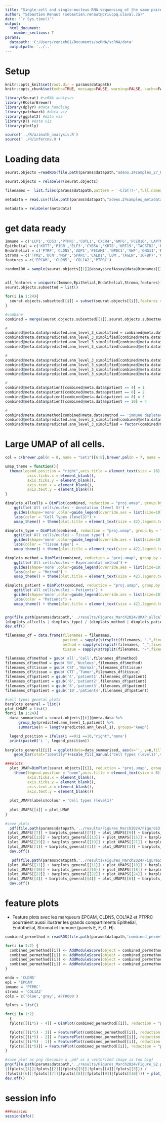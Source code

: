 ---
title: "Single-cell and single-nucleus RNA-sequencing of the same paired normal-adenocarcinoma lung samples provides divergent biological information"
author: "Sébastien Renaut (sebastien.renaut@criucpq.ulaval.ca)"
date: "`r Sys.time()`"
output:
  html_document:
    number_sections: T
params:
  datapath: 'C:/Users/renseb01/Documents/scRNA/scRNA/data'
  outputpath: '../..' 
---

# Setup  
```{r, setup,echo=FALSE}
knitr::opts_knit$set(root.dir = params$datapath)
knitr::opts_chunk$set(echo=TRUE, message=FALSE, warning=FALSE, cache=FALSE, cache.lazy=FALSE)
```

```{r, requirements}
library(Seurat) #scRNA analyses
library(RColorBrewer)
library(dplyr) #data handling
library(patchwork) #data viz
library(ggplot2) #data viz
library(DT) #data viz
library(plotly)

source('../R/azimuth_analysis.R')
source('../R/infercnv.R')
```


# Loading data  
```{r loading,message  = T, fig.width = 11, fig.height=8,echo=T}  
seurat.objects =readRDS(file.path(params$datapath,"adeno.24samples_27_07_23cnv.rds"))

seurat.objects = relabeler(seurat.objects)

filenames =  list.files(params$datapath,pattern = '-C[ST]T-',full.names = F)

metadata = read.csv(file.path(params$datapath,"adeno.24samples_metadata.csv"),row.names = 1)

metadata = relabeler(metadata)
```


# get data ready
```{r session, message= T}
Immune = c('LCP1','CD53','PTPRC','COTL1','CXCR4','GMFG','FCER1G','LAPTM5','SRGN','CD52')
Epithelial = c('KRT7','PIGR','ELF3','CYB5A','KRT8','KRT19','TACSTD2','MUC1','S100A14','CXCL17')
Endothelial = c('PTRF','CLDN5','AQP1','PECAM1','NPDC1','VWF','GNG11','RAMP2','IGFBP7','CLEC14A')
Stroma = c('TPM2','DCN','MGP','SPARC','CALD1','LUM','TAGLN','IGFBP7','COL1A2','C1S')
features = c('EPCAM', 'CLDN5', 'COL1A2','PTPRC')

random100 = sample(seurat.objects[[1]]@assays$refAssay@data@Dimnames[[1]],100)
  
  
all_features = unique(c(Immune,Epithelial,Endothelial,Stroma,features))#,random100))
seurat.objects.subsetted = list()

for(i in 1:24){
  seurat.objects.subsetted[[i]] = subset(seurat.objects[[i]],features = all_features)
}

#combine
combined = merge(seurat.objects.subsetted[[1]],seurat.objects.subsetted[c(2:24)])

#
combined@meta.data$predicted.ann_level_3_simplified = combined@meta.data$predicted.ann_level_3
combined@meta.data$predicted.ann_level_3_simplified[combined@meta.data$predicted.ann_level_3 %in% c('SM activated stress response','Submucosal Secretory')] = 'others'
combined@meta.data$predicted.ann_level_3_simplified[combined@meta.data$predicted.ann_level_3 == 'None'] = 'Unclassified'
combined@meta.data$predicted.ann_level_3_simplified[combined@meta.data$predicted.ann_level_3 == 'unknown'] = 'Unclassified'

#
combined@meta.data$predicted.ann_level_3_simplified[combined@meta.data$predicted.ann_level_3_simplified == 'Unclassified' & combined@meta.data$predicted.ann_level_1 == 'Epithelial'] = 'Epithelial ~ Unclassified'
combined@meta.data$predicted.ann_level_3_simplified[combined@meta.data$predicted.ann_level_3_simplified == 'Unclassified' & combined@meta.data$predicted.ann_level_1 == 'Endothelial'] = 'Endothelial ~ Unclassified'
combined@meta.data$predicted.ann_level_3_simplified[combined@meta.data$predicted.ann_level_3_simplified == 'Unclassified' & combined@meta.data$predicted.ann_level_1 == 'Immune'] = 'Immune ~ Unclassified'
combined@meta.data$predicted.ann_level_3_simplified[combined@meta.data$predicted.ann_level_3_simplified == 'Unclassified' & combined@meta.data$predicted.ann_level_1 == 'Stroma'] = 'Stroma ~ Unclassified'

#
combined@meta.data$patient[combined@meta.data$patient == 4] = 1
combined@meta.data$patient[combined@meta.data$patient == 6] = 2
combined@meta.data$patient[combined@meta.data$patient == 8] = 3
combined@meta.data$patient[combined@meta.data$patient == 10] = 4

#
combined@meta.data$method[combined@meta.data$method == 'immune depleted cells'] = 'Immune-depleted\ncell'
combined@meta.data$predicted.ann_level_3_simplified[combined@meta.data$predicted.ann_level_3_simplified=='Lymphatic EC differentiating'] = 'Lymphatic EC diff.'
combined@meta.data$predicted.ann_level_3_simplified = factor(combined@meta.data$predicted.ann_level_3_simplified, levels = c("AT1","AT2","B cell lineage","Basal","Dendritic cells","EC arterial","EC capillary","EC venous","Fibroblasts","Innate lymphoid cell NK","Lymphatic EC diff.","Lymphatic EC mature","Macrophages","Mast cells","Monocytes","Multiciliated lineage","Myofibroblasts","others","Rare","Secretory","T cell lineage","Endothelial ~ Unclassified","Epithelial ~ Unclassified","Immune ~ Unclassified","Stroma ~ Unclassified","Unclassified"))
```


# Large UMAP of all cells.
```{r plots, message= T}
col = c(brewer.pal(n = 8, name = "Set1")[6:8],brewer.pal(n = 7, name = "Set3"),'black','darkblue','darkred',brewer.pal(8,name = 'Accent')[8:1],brewer.pal(n = 8, name = "Set1")[1:5])

umap_theme = function(){
  theme(legend.position = "right",axis.title = element_text(size = 16),axis.text = element_text(size = 16),
          axis.ticks.x = element_blank(),
          axis.ticks.y = element_blank(),
          axis.text.x = element_blank(),
          axis.text.y = element_blank()) 
}

dimplots_allcells = DimPlot(combined, reduction = "proj.umap", group.by = "predicted.ann_level_3_simplified",cols = col,pt.size=0.01,raster= F,order = F, label = T, label.size = 8, repel = T) + 
    ggtitle('All cells/nuclei ~ Annotation (level 3)') +
    guides(shape='none',color=guide_legend(override.aes = list(size=10), ncol=1)) + 
    labs(color = "Cell Types (level3)") +
    umap_theme() + theme(plot.title = element_text(size = 42),legend.text = element_text(size=16),legend.title = element_text(size=28), legend.position = 'right')

dimplots_type = DimPlot(combined, reduction = "proj.umap", group.by = "type",pt.size=0.01,raster= F,order = F, label.size = 4) + 
    ggtitle('All cells/nuclei ~ Tissue type') +
    guides(shape='none',color=guide_legend(override.aes = list(size=10), ncol=1)) +
    labs(color = "Tissue type") +
    umap_theme() + theme(plot.title = element_text(size = 42),legend.text = element_text(size=20),legend.title = element_text(size=28), legend.position = 'right')

dimplots_method = DimPlot(combined, reduction = "proj.umap", group.by = "method",pt.size=0.01,raster= F,order = F, label.size = 8) + 
    ggtitle('All cells/nuclei ~ Experimental method') +
    guides(shape='none',color=guide_legend(override.aes = list(size=10), ncol=1)) +
    labs(color = "Method") +
    umap_theme() + theme(plot.title = element_text(size = 42),legend.text = element_text(size=20),legend.title = element_text(size=28), legend.position = 'right')

dimplots_patient = DimPlot(combined, reduction = "proj.umap", group.by = "patient",cols = c(RColorBrewer::brewer.pal(n = 4, name = "Accent"))[4:1],pt.size=0.01,raster= F,order = F) + 
    ggtitle('All cells/nuclei ~ Patients') +
    guides(shape='none',color=guide_legend(override.aes = list(size=10), ncol=1)) +
    labs(color = "Patients") +
    umap_theme() + theme(plot.title = element_text(size = 42),legend.text = element_text(size=20),legend.title = element_text(size=28), legend.position = 'right')


png(file.path(params$datapath,'../results/Figures_March2024/UMAP_allcells.png'),width = 3000,height = 2250)
(dimplots_allcells | dimplots_type) / (dimplots_method | dimplots_patient) + plot_annotation(tag_levels = 'A') & theme(plot.tag = element_text(size = 34))
dev.off()
```

```{r per patient, message= T}
filenames_df = data.frame(filenames = filenames,
                          patient = sapply(strsplit(filenames, "-",fixed = T), "[",1),
                          method = sapply(strsplit(filenames, "_",fixed = T), "[",2),
                          tissue = sapply(strsplit(filenames, "-",fixed = T), "[",2))

filenames_df$method = gsub('all','Cell',filenames_df$method)
filenames_df$method = gsub('SN','Nucleus',filenames_df$method)
filenames_df$tissue = gsub('CST','Normal',filenames_df$tissue)
filenames_df$tissue = gsub('CTT','Tumor',filenames_df$tissue)
filenames_df$patient = gsub('4','patient1',filenames_df$patient)
filenames_df$patient = gsub('6','patient2',filenames_df$patient)
filenames_df$patient = gsub('8','patient3',filenames_df$patient)
filenames_df$patient = gsub('10','patient4',filenames_df$patient)

#cell types general plots 
barplots_general = list()
plot_UMAPS = list()
for(i in 1:24){
  data_summarised = seurat.objects[[i]]@meta.data %>% 
      group_by(predicted.ann_level_1,patient) %>%
      summarise(n = length(predicted.ann_level_1),.groups='keep')

  legend_position = ifelse(i ==9|i ==10,"right",'none')
  print(paste0('i ', legend_position)) 
  
barplots_general[[i]] = ggplot(data=data_summarised, aes(x='', y=n,fill=predicted.ann_level_1)) +
    geom_bar(stat="identity")+scale_fill_manual('Cell Types (level1)',values=c(RColorBrewer::brewer.pal(n = 5, name = "Set1")))+theme_classic()+theme(axis.title = element_text(size = 8),legend.position = legend_position) +ylab('Total Number of cells') + xlab('')

###plots
  plot_UMAP=DimPlot(seurat.objects[[i]], reduction = "proj.umap", group.by = "predicted.ann_level_1",cols = brewer.pal(n = 5, name = "Set1"),pt.size=0.2) + ggtitle(paste0(filenames_df$patient[i],' ~ ',filenames_df$method[i])) + guides(shape='none') +
    theme(legend.position = "none",axis.title = element_text(size = 8),axis.text =element_text(size = 8),
          axis.ticks.x = element_blank(),
          axis.ticks.y = element_blank(),
          axis.text.x = element_blank(),
          axis.text.y = element_blank())
 
  plot_UMAP$labels$colour = 'Cell types (level1)' 
  
  plot_UMAPS[[i]] = plot_UMAP
}
  
#save plots  
  pdf(file.path(params$datapath,'../results/Figures_March2024/FigureS3.pdf'),width = 9,height = 10.5) 
 (plot_UMAPS[[7]] + barplots_general[[7]] + plot_UMAPS[[9]] + barplots_general[[9]] + plot_layout(widths = c(10,1,10,1))) / 
 (plot_UMAPS[[13]] + barplots_general[[13]] + plot_UMAPS[[15]] + barplots_general[[15]] + plot_layout(widths = c(10,1,10,1))) / 
 (plot_UMAPS[[19]] + barplots_general[[19]] + plot_UMAPS[[21]] + barplots_general[[21]] + plot_layout(widths = c(10,1,10,1))) /
 (plot_UMAPS[[1]] + barplots_general[[1]] + plot_UMAPS[[3]] + barplots_general[[3]] + plot_layout(widths = c(10,1,10,1)))
  dev.off()

   pdf(file.path(params$datapath,'../results/Figures_March2024/FigureS5.pdf'),width = 9,height = 10.5) 
 (plot_UMAPS[[11]] + barplots_general[[11]] + plot_UMAPS[[10]] + barplots_general[[10]] + plot_layout(widths = c(10,1,10,1))) / 
 (plot_UMAPS[[16]] + barplots_general[[16]] + plot_UMAPS[[18]] + barplots_general[[18]] + plot_layout(widths = c(10,1,10,1))) / 
 (plot_UMAPS[[22]] + barplots_general[[22]] + plot_UMAPS[[24]] + barplots_general[[24]] + plot_layout(widths = c(10,1,10,1))) /
 (plot_UMAPS[[4]] + barplots_general[[4]] + plot_UMAPS[[6]] + barplots_general[[6]] + plot_layout(widths = c(10,1,10,1)))
  dev.off()


```


# feature plots
* Feature plots avec les marqueurs EPCAM, CLDN5, COL1A2 et PTPRC pourraient aussi illustrer les grands compartiments Epithelial, Endothelial, Stromal et Immune (panels E, F, G, H).
```{r feature plots, message= T}

combined_permethod = readRDS(file.path(params$datapath,'combined_permethod_pertypeN24.rds'))

for(i in 1:2) {
  combined_permethod[[i]] <- AddModuleScore(object = combined_permethod[[i]], features = list(Immune), name = "Immune_module",nbin = 12,ctrl = 100)
  combined_permethod[[i]] <- AddModuleScore(object = combined_permethod[[i]], features = list(Epithelial), name = "Epithelial_module",nbin = 12,ctrl = 100)
  combined_permethod[[i]] <- AddModuleScore(object = combined_permethod[[i]], features = list(Endothelial), name = "Endothelial_module",nbin = 12,ctrl = 100)
  combined_permethod[[i]] <- AddModuleScore(object = combined_permethod[[i]], features = list(Stroma), name = "Stroma_module",nbin = 12,ctrl = 100)
}

endo = 'CLDN5'
epi = 'EPCAM'
immune = 'PTPRC'
stroma = 'COL1A2'
cols = c('blue','gray','#FF0000')

fplots = list()

for(i in 1:2)
  {
  fplots[[(i*5) - 4]] = DimPlot(combined_permethod[[i]], reduction = "proj.umap", group.by = "predicted.ann_level_1",cols = col,pt.size=0.01,raster= F,order = F, label = T, label.size = 7, repel = T)  + ggtitle(ifelse(i==1,'Normal ~ Cell','Normal ~ Nucleus')) + umap_theme() + theme(legend.position = "none")

  fplots[[(i*5) - 3]] = FeaturePlot(combined_permethod[[i]], reduction = "proj.umap",features = 'Immune_module1',pt.size=0.01,raster= F,order = T,cols = cols) + theme(legend.position = "right") + ggtitle('Immune markers') + umap_theme()
  fplots[[(i*5) - 2]] = FeaturePlot(combined_permethod[[i]], reduction = "proj.umap",features = 'Epithelial_module1',pt.size=0.01,raster= F,order = T,cols = cols) + theme(legend.position = "right") + ggtitle('Epithelial markers')+ umap_theme()
  fplots[[(i*5) - 1]] = FeaturePlot(combined_permethod[[i]], reduction = "proj.umap",features = 'Endothelial_module1',pt.size=0.01,raster= F,order = T,cols = cols) + theme(legend.position = "right") + ggtitle('Endothelial markers')+ umap_theme()
  fplots[[(i*5)]] = FeaturePlot(combined_permethod[[i]], reduction = "proj.umap",features = 'Stroma_module1',pt.size=0.01,raster= F,order = T,cols = cols) + theme(legend.position = "right") + ggtitle('Stroma markers')+ umap_theme()
}

#save plot as png (because a .pdf as a vectorized image is too big)
png(file.path(params$datapath,'../results/Figures_March2024/Figure_S2.png'),width = 1560,height = 600)
((fplots[[1]]|fplots[[2]]|fplots[[3]]|fplots[[4]]|fplots[[5]]) /
(fplots[[6]]|fplots[[7]]|fplots[[8]]|fplots[[9]]|fplots[[10]])) + plot_annotation(tag_levels = 'A') + plot_layout(guides = 'collect')
dev.off()
```


# session info  
```{r session, message= T}
###session
sessionInfo()
```











